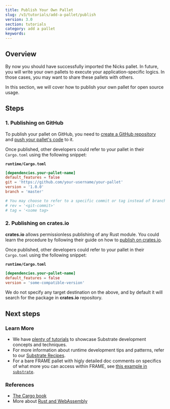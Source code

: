 ```yaml
---
title: Publish Your Own Pallet
slug: /v3/tutorials/add-a-pallet/publish
version: 3.0 
section: tutorials
category: add a pallet
keywords:
---
```


## Overview

By now you should have successfully imported the Nicks pallet. In future, you will write your own pallets
to execute your application-specific logics. In those cases, you may want to share these pallets
with others.

In this section, we will cover how to publish your own pallet for open source usage.

## Steps 
### 1. Publishing on GitHub

To publish your pallet on GitHub, you need to
[create a GitHub repository](https://help.github.com/en/articles/create-a-repo) and
[push your pallet's code](https://help.github.com/en/articles/pushing-to-a-remote) to it.

Once published, other developers could refer to your pallet in their `Cargo.toml` using the
following snippet:

**`runtime/Cargo.toml`**

```TOML
[dependencies.your-pallet-name]
default_features = false
git = 'https://github.com/your-username/your-pallet'
version = '1.0.0'
branch = 'master'

# You may choose to refer to a specific commit or tag instead of branch
# rev = '<git-commit>'
# tag = '<some tag>
```

### 2. Publishing on crates.io

**crates.io** allows permissionless publishing of any Rust module. You could learn the procedure by
following their guide on how to [publish on crates.io](https://doc.rust-lang.org/cargo/reference/publishing.html).

Once published, other developers could refer to your pallet in their `Cargo.toml` using the
following snippet:

**`runtime/Cargo.toml`**

```TOML
[dependencies.your-pallet-name]
default_features = false
version = 'some-compatible-version'
```

We do not specify any target destination on the above, and by default it will search for the package
in **crates.io** repository.

## Next steps
### Learn More

- We have [plenty of tutorials](/v3/tutorials) to showcase Substrate development concepts and
  techniques.
- For more information about runtime development tips and patterns, refer to our
  [Substrate Recipes](https://substrate.dev/recipes).
- For a bare FRAME pallet with higly detailed doc comments on specifics of what more you can access within FRAME, see [this example in `substrate`](https://github.com/paritytech/substrate/tree/master/frame/example).

### References

- [The Cargo book](https://doc.rust-lang.org/stable/cargo/)
- More about [Rust and WebAssembly](https://rustwasm.github.io/)
